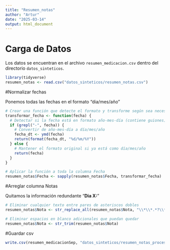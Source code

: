 ```yaml
---
title: "Resumen_notas"
author: "Artur"
date: "2025-03-14"
output: html_document
---
```


# Carga de Datos

Los datos se encuentran en el archivo `resumen_medicacion.csv` dentro del directorio `datos_sinteticos`.

```r
library(tidyverse)
resumen_notas <- read.csv("datos_sinteticos/resumen_notas.csv")
```

#Normalizar fechas

Ponemos todas las fechas en el formato "dia/mes/año"

```r
# Crear una función que detecte el formato y transforme según sea necesario
transformar_fecha <- function(fecha) {
  # Detectar si la fecha está en formato año-mes-día (contiene guiones)
  if (grepl("-", fecha)) {
    # Convertir de año-mes-día a día/mes/año
    fecha_dt <- ymd(fecha)
    return(format(fecha_dt, "%d/%m/%Y"))
  } else {
    # Mantener el formato original si ya está como día/mes/año
    return(fecha)
  }
}

# Aplicar la función a toda la columna Fecha
resumen_notas$Fecha <- sapply(resumen_notas$Fecha, transformar_fecha)

```

#Arreglar columna Notas

Quitamos la información redundante "**Dia X:**"

```r
# Eliminar cualquier texto entre pares de asteriscos dobles
resumen_notas$Nota <- str_replace_all(resumen_notas$Nota, "\\*\\*.*?\\*\\*", "")

# Eliminar espacios en blanco adicionales que puedan quedar
resumen_notas$Nota <- str_trim(resumen_notas$Nota)

```

#Guardar csv
```r
write.csv(resumen_medicacionSep, "datos_sinteticos/resumen_notas_procesado.csv", row.names = FALSE)
```
